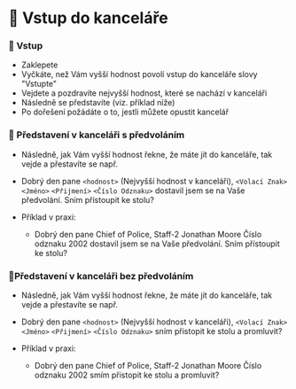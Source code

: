 # 🚪 Vstup do kanceláře

### 🚪 Vstup

- Zaklepete
- Vyčkáte, než Vám vyšší hodnost povolí vstup do kanceláře slovy "Vstupte"
- Vejdete a pozdravíte nejvyšší hodnost, které se nachází v kanceláři
- Následně se představíte (viz. příklad níže)
- Po dořešení požádáte o to, jestli můžete opustit kancelář

### 🧑 Představení v kanceláři s předvoláním

- Následně, jak Vám vyšší hodnost řekne, že máte jít do kanceláře, tak vejde a přestavíte se např.

- Dobrý den pane `<hodnost>` (Nejvyšší hodnost v kanceláři), `<Volací Znak>` `<Jméno>` `<Přijmení>` `<Číslo Odznaku>` dostavil jsem se na Vaše předvolání. Sním přístoupit ke stolu?
- Příklad v praxi:
  - Dobrý den pane Chief of Police, Staff-2 Jonathan Moore Číslo odznaku 2002 dostavil jsem se na Vaše předvolání. Sním přístoupit ke stolu?

### 🧑Představení v kanceláři bez předvoláním

- Následně, jak Vám vyšší hodnost řekne, že máte jít do kanceláře, tak vejde a přestavíte se např.

- Dobrý den pane `<hodnost>` (Nejvyšší hodnost v kanceláři), `<Volací Znak>` `<Jméno>` `<Přijmení>` `<Číslo Odznaku>` sním přistopit ke stolu a promluvit?
- Příklad v praxi:
  - Dobrý den pane Chief of Police, Staff-2 Jonathan Moore Číslo odznaku 2002 smím přistopit ke stolu a promluvit?

